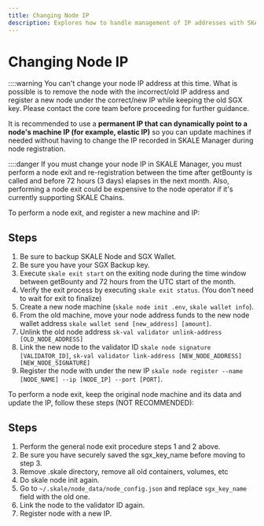 ```yaml
---
title: Changing Node IP
description: Explores how to handle management of IP addresses with SKALE Nodes.
---
```



# Changing Node IP

::::warning
You can't change your node IP address at this time. What is possible is to remove the node with the incorrect/old IP address and
register a new node under the correct/new IP while keeping the old SGX key. Please contact the core team before proceeding for further guidance.


It is recommended to use a **permanent IP that can dynamically point to a node's machine IP (for example, elastic IP)** so you can update machines
if needed without having to change the IP recorded in SKALE Manager during node registration.

::::danger
If you must change your node IP in SKALE Manager, you must perform a node exit and re-registration between the time after getBounty is called and before 72 hours (3 days) elapses in the next month.
Also, performing a node exit could be expensive to the node operator if it's currently supporting SKALE Chains.


To perform a node exit, and register a new machine and IP:

## Steps
1. Be sure to backup SKALE Node and SGX Wallet.
2. Be sure you have your SGX Backup key.
3. Execute `skale exit start` on the exiting node during the time window between getBounty and 72 hours from the UTC start of the month.
4. Verify the exit process by executing `skale exit status`. (You don't need to wait for exit to finalize)
5. Create a new node machine (`skale node init .env`, `skale wallet info`).
6. From the old machine, move your node address funds to the new node wallet address `skale wallet send [new_address] [amount]`.
7. Unlink the old node address `sk-val validator unlink-address [OLD_NODE_ADDRESS] `
8. Link the new node to the validator ID `skale node signature [VALIDATOR_ID]`, `sk-val validator link-address [NEW_NODE_ADDRESS] [NEW_NODE_SIGNATURE]`
9. Register the node with under the new IP `skale node register --name [NODE_NAME] --ip [NODE_IP] --port [PORT]`.

To perform a node exit, keep the original node machine and its data and update the IP, follow these steps (NOT RECOMMENDED):

## Steps
1. Perform the general node exit procedure steps 1 and 2 above.
2. Be sure you have securely saved the sgx_key_name before moving to step 3.
3. Remove .skale directory, remove all old containers, volumes, etc
4. Do skale node init again.
5. Go to `~/.skale/node_data/node_config.json` and replace `sgx_key_name` field with the old one.
6. Link the node to the validator ID again.
7. Register node with a new IP.
